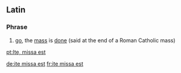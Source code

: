 ==Latin==

===Phrase===
{{head|la|phrase|head=[[ite]] [[missa]] [[est]]}}

# {{context|Ecclesiastical Latin|lang=la}} [[go]], the [[mass]] is [[done]] (said at the end of a Roman Catholic mass)
[[pt:Ite, missa est]]

[[de:ite missa est]]
[[fr:ite missa est]]